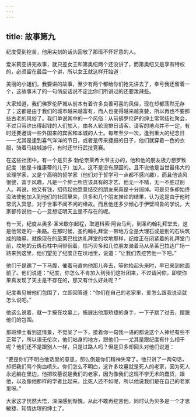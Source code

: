 ```yaml
---
---
---
```

title: 故事第九
---

纪度受到挖苦，他用尖刻的话头回敬了那班不怀好意的人。



爱米莉亚讲完故事，就只差女王和第奥纽两个还没讲了，而第奥纽又是享有特权的，必须留在最后一个讲，所以女王就这样开始道：

美丽的小姐们，我要讲的故事，至少有两个都给你们抢先讲去了，幸亏我还留着一个，这故事末了的一句俏皮话说不定比你们所讲过的还要泼辣些。

大家知道，我们佛罗伦萨城从前本有着许多良善可喜的风俗，现在却都荡然无存了；这都是由于我们的城市越来越富有，而人也变得越来越贪婪，所以再也不要那些古老的风俗了。我们单说其中的一个风俗：从前佛罗伦萨的绅士常常结社聚会，不过只容许出得起钱的人们加入，由各人轮流排日请客，请客的地点并不一定，有时还要邀请一些外国来的宾客和本城的人士。每年至少一次，逢到重大的纪念日——尤其是逢到喜气洋洋的节日，或者是传来捷报的日子，他们就穿着一色的衣服，骑着马绕城游行，有时还举行武技竞赛。

在这些社团中，有一个是贝多·勃伦奈莱希大爷主办的，他和他的朋友极力想罗致纪度（他是卡维康蒂的儿子）加入，这不是没有原因的。且不说他是当世最伟大的论理学家，又是个高明的哲学家（他们对于哲学可一点都不感兴趣），而且他谈风很健，富于风趣，凡是一个绅士所应该具有的才艺，他无一不精，无一不胜过别人。再说，他又有钱，招待起他愿意结交的朋友来真是十分阔绰。可是贝多却始终没法使他加入到他们的社团里来，贝多和几个朋友推论的结果，认为这是由于他时常沉入冥思，对于世事不闻不问的缘故。而且他还多少倾心于伊壁鸠鲁的学说，大家都传说他一心一意想证明天主是不存在的呢。

有一天，纪度从奥多·圣米歇尔起程，取道科索·阿台马利，到圣约翰礼拜堂去，这是他常走的一条路。在那时候，圣约翰礼拜堂一带地方全是大理石或是别的石块筑成的陵墓，就像现在的圣莱巴拉达礼拜堂的坟地那样，纪度正在闭紧着的礼拜堂门前，坟地的云斑石柱中间徘徊着，恰巧贝多和几位朋友骑着马从圣莱巴拉达广场一路来到这里，他们望见了纪度正在坟地里，说道：“让我们去挖苦他一下吧。”

他们于是踢了一下马腹，催着马直向他那儿奔去，等他抬起头来时，早已来到他面前了。他们说道：“纪度，你怎么不肯加入到我们这社团来，不过请问你，即使你果真发现了天主是不存在的，那又有什么好处呢？”

纪度看见被他们包围了，立即回答道：“你们在自己的老家里，爱怎么跟我说话就怎么说吧。”

他这么说着，就一手按在坟墓上，施展出他那矫捷的身手，一下子跳了过去，摆脱他们的包围。

那班绅士看到这情景，不觉呆了一下，接着你一句我一语的都说这个人神经有些不正常了，所以语无伦次，他们站身的地方，跟他们——尤其是跟纪度有什么相干呢？他们还不是跟别人一样，只是过路人吗？但是贝多却回头对他们说道：

“要是你们不明白他话里的意思，那么倒是你们精神失常了。他只讲了一两句话，却把我们骂个狗血喷头。你们怎么不明白，这许多坟墓就是死人的老家，因为死人永远躺在里边，他把坟墓说是我们的老家，因为像我们这班不学无术的蠢货，跟他，以及像他那样的学者比起来，比死人还不如呢，所以他说我们是在自己的老家里呀。”

大家这才恍然大悟，深深感到惭愧，从此不敢再挖苦他，同时认为贝多是一个才思敏捷、知情达理的绅士了。
